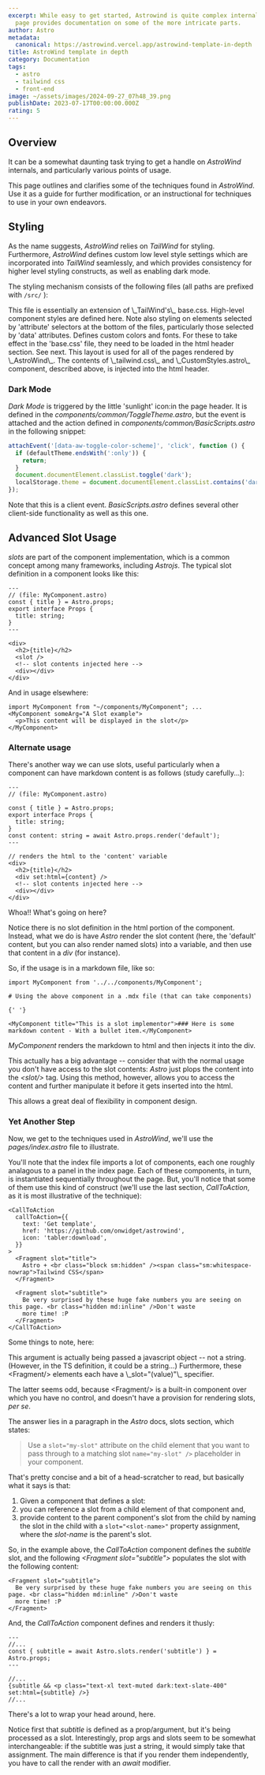 ```yaml
---
excerpt: While easy to get started, Astrowind is quite complex internally.  This
  page provides documentation on some of the more intricate parts.
author: Astro
metadata:
  canonical: https://astrowind.vercel.app/astrowind-template-in-depth
title: AstroWind template in depth
category: Documentation
tags:
  - astro
  - tailwind css
  - front-end
image: ~/assets/images/2024-09-27_07h48_39.png
publishDate: 2023-07-17T00:00:00.000Z
rating: 5
---
```


## Overview

It can be a somewhat daunting task trying to get a handle on *AstroWind* internals, and particularly various points of usage.

This page outlines and clarifies some of the techniques found in *AstroWind*. Use it as a guide for further modification, or an instructional for techniques to use in your own endeavors.

## Styling

As the name suggests, *AstroWind* relies on *TailWind* for styling. Furthermore, *AstroWind* defines custom low level style settings which are incorporated into *TailWind* seamlessly, and which provides consistency for higher level styling constructs, as well as enabling dark mode.

The styling mechanism consists of the following files (all paths are prefixed with `/src/` ):

<DListItem dt="assets/styles/tailwind.css">
  This file is essentially an extension of \_TailWind's\_ base.css. High-level component styles are defined here. Note
  also styling on elements selected by 'attribute' selectors at the bottom of the files, particularly those selected by
  'data' attributes.
</DListItem>
<DListItem dt="components/CustomStyles.astro">
  Defines custom colors and fonts. For these to take effect in the 'base.css' file, they need to be loaded in the html
  header section. See next.
</DListItem>
<DListItem dt="layouts/Layout.astro">
  This layout is used for all of the pages rendered by \_AstroWind\_. The contents of \_tailwind.css\_ and
  \_CustomStyles.astro\_ component, described above, is injected into the html header.
</DListItem>

### Dark Mode

*Dark Mode* is triggered by the little 'sunlight' icon:<ToggleTheme/>in the page header. It is defined in the *components/common/ToggleTheme.astro*, but the event is attached and the action defined in *components/common/BasicScripts.astro* in the following snippet:

```javascript
attachEvent('[data-aw-toggle-color-scheme]', 'click', function () {
  if (defaultTheme.endsWith(':only')) {
    return;
  }
  document.documentElement.classList.toggle('dark');
  localStorage.theme = document.documentElement.classList.contains('dark') ? 'dark' : 'light';
});
```

Note that this is a client event. *BasicScripts.astro* defines several other client-side functionality as well as this one.

## Advanced Slot Usage

*slots* are part of the component implementation, which is a common concept among many frameworks, including *Astrojs*. The typical slot definition in a component looks like this:

```astro
---
// (file: MyComponent.astro)
const { title } = Astro.props;
export interface Props {
  title: string;
}
---

<div>
  <h2>{title}</h2>
  <slot />
  <!-- slot contents injected here -->
  <div></div>
</div>
```

And in usage elsewhere:

```astro
import MyComponent from "~/components/MyComponent"; ...
<MyComponent someArg="A Slot example">
  <p>This content will be displayed in the slot</p>
</MyComponent>
```

### Alternate usage

There's another way we can use slots, useful particularly when a component can have markdown content is as follows (study carefully...):

```astro
---
// (file: MyComponent.astro)

const { title } = Astro.props;
export interface Props {
  title: string;
}
const content: string = await Astro.props.render('default');
---

// renders the html to the 'content' variable
<div>
  <h2>{title}</h2>
  <div set:html={content} />
  <!-- slot contents injected here -->
  <div></div>
</div>
```

Whoa!! What's going on here?

Notice there is no slot definition in the html portion of the component. Instead, what we do is have *Astro* render the slot content (here, the 'default' content, but you can also render named slots) into a variable, and then use that content in a *div* (for instance).

So, if the usage is in a markdown file, like so:

```mdx
import MyComponent from '../../components/MyComponent';

# Using the above component in a .mdx file (that can take components)

{' '}

<MyComponent title="This is a slot implementor">### Here is some markdown content - With a bullet item.</MyComponent>
```

*MyComponent* renders the markdown to html and then injects it into the div.

This actually has a big advantage -- consider that with the normal usage you don't have access to the slot contents: *Astro* just plops the content into the *&lt;slot/&gt;* tag. Using this method, however, allows you to access the content and further manipulate it before it gets inserted into the html.

This allows a great deal of flexibility in component design.

### Yet Another Step

Now, we get to the techniques used in *AstroWind*, we'll use the *pages/index.astro* file to illustrate.

You'll note that the index file imports a lot of components, each one roughly analagous to a panel in the index page. Each of these components, in turn, is instantiated sequentially throughout the page. But, you'll notice that some of them use this kind of construct (we'll use the last section, *CallToAction*, as it is most illustrative of the technique):

```astro
<CallToAction
  callToAction={{
    text: 'Get template',
    href: 'https://github.com/onwidget/astrowind',
    icon: 'tabler:download',
  }}
>
  <Fragment slot="title">
    Astro + <br class="block sm:hidden" /><span class="sm:whitespace-nowrap">Tailwind CSS</span>
  </Fragment>

  <Fragment slot="subtitle">
    Be very surprised by these huge fake numbers you are seeing on this page. <br class="hidden md:inline" />Don't waste
    more time! :P
  </Fragment>
</CallToAction>
```

Some things to note, here:

<DListItem dt="The <em>callToAction</em> argument">
  This argument is actually being passed a javascript object -- not a string. (However, in the TS definition, it could
  be a string...)
</DListItem>
<DListItem dt="There are several <em>Fragment</em> children">
  Furthermore, these &lt;Fragment/&gt; elements each have a \_slot="(value)"\_ specifier.
</DListItem>

The latter seems odd, because &lt;Fragment/&gt; is a built-in component over which you have no control, and doesn't have a provision for rendering slots, <em>per se</em>.

The answer lies in a paragraph in the *Astro* docs, slots section, which states:

> Use a `slot="my-slot"` attribute on the child element that you want to pass through to a matching slot `name="my-slot" />` placeholder in your component.

That's pretty concise and a bit of a head-scratcher to read, but basically what it says is that:

1. Given a component that defines a slot:
2. you can reference a slot from a child element of that component and,
3. provide content to the parent component's slot from the child by naming the slot in the child with a `slot="<slot-name>"` property assignment, where the *slot-name* is the parent's slot.

So, in the example above, the *CallToAction* component defines the *subtitle* slot, and the following *&lt;Fragment slot="subtitle"&gt;* populates the slot with the following content:

```astro
<Fragment slot="subtitle">
  Be very surprised by these huge fake numbers you are seeing on this page. <br class="hidden md:inline" />Don't waste
  more time! :P
</Fragment>
```

And, the *CallToAction* component defines and renders it thusly:

```astro
---
//...
const { subtitle = await Astro.slots.render('subtitle') } = Astro.props;
---

//...
{subtitle && <p class="text-xl text-muted dark:text-slate-400" set:html={subtitle} />}
//...
```

There's a lot to wrap your head around, here.

Notice first that *subtitle* is defined as a prop/argument, but it's being processed as a slot. Interestingly, prop args and slots seem to be somewhat interchangeable: if the subtitle was just a string, it would simply take that assignment. The main difference is that if you render them independently, you have to call the render with an *await* modifier.
